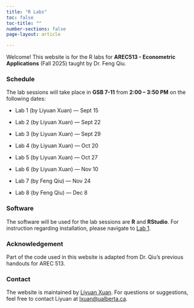 ```yaml
---
title: "R Labs"
toc: false
toc-title: ""
number-sections: false
page-layout: article  

---
```


Welcome! This website is for the R labs for **AREC513 - Econometric Applications** (Fall 2025) taught by Dr. Feng Qiu. 

### Schedule

The lab sessions will take place in **GSB 7-11** from **2:00 – 3:50 PM** on the following dates:

- Lab 1 (by Liyuan Xuan) — Sept 15  

- Lab 2 (by Liyuan Xuan) — Sept 22  

- Lab 3 (by Liyuan Xuan) — Sept 29 

- Lab 4 (by Liyuan Xuan) — Oct 20  

- Lab 5 (by Liyuan Xuan) — Oct 27 

- Lab 6 (by Liyuan Xuan) — Nov 10 

- Lab 7 (by Feng Qiu) — Nov 24  

- Lab 8 (by Feng Qiu) — Dec 8 

### Software

The software will be used for the lab sessions are **R** and **RStudio**. For instruction regarding installation, please navigate to [Lab 1](labs/lab1.qmd).

### Acknowledgement

Part of the code used in this website is adapted from Dr. Qiu’s previous handouts for AREC 513.
 
### Contact

The website is maintained by [Liyuan Xuan](https://apps.ualberta.ca/directory/person/lxuan). For questions or suggestions, feel free to contact Liyuan at <lxuan@ualberta.ca>.